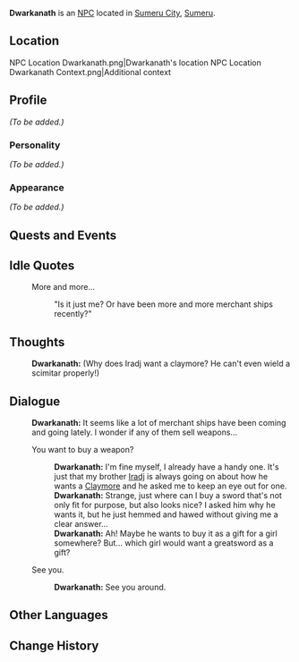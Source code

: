 {{Meta
|missing_NPC_profile  = yes
}}
{{Character Infobox
|type             = NPC
|image            = NPC Dwarkanath.png
|region           = Sumeru
|affiliation      = Corps of Thirty
|title            = Mercenary, Corps of Thirty
|dialoguereward   = 
|ancestry         = <!-- Clan/family -->
|father           = Ahangar
|fatherNote       = adoptive
|mother           = 
|spouse           = 
|sibling          = Iradj
|siblingNote      = brother<!-- not blood related, both are probably adopted by Ahangar -->
|child            = 
|relative         = 
|voiceEN          = 
|voiceCN          = 
|voiceJP          = 
}}
'''Dwarkanath''' is an [[NPC]] located in [[Sumeru City]], [[Sumeru]].

==Location==
<gallery>
NPC Location Dwarkanath.png|Dwarkanath's location
NPC Location Dwarkanath Context.png|Additional context
</gallery>

==Profile==
''(To be added.)''

===Personality===
''(To be added.)''

===Appearance===
''(To be added.)''

==Quests and Events==
{{Quests and Events}}

==Idle Quotes==
{{Dialogue start}}
: {{DIcon|Idle}} More and more...
:: {{A|VO Dwarkanath 01.ogg}} "Is it just me? Or have been more and more merchant ships recently?"
{{Dialogue end}}

==Thoughts==
{{All Schemes to Know Explanation|name=Dwarkanath}}
:{{A|VO Dwarkanath All Schemes to Know 01.ogg}} '''Dwarkanath:''' (Why does Iradj want a claymore? He can't even wield a scimitar properly!)

==Dialogue==
{{Dialogue start}}
:'''Dwarkanath:''' It seems like a lot of merchant ships have been coming and going lately. I wonder if any of them sell weapons...
:{{DIcon}} You want to buy a weapon?
::'''Dwarkanath:''' I'm fine myself, I already have a handy one. It's just that my brother [[Iradj]] is always going on about how he wants a [[Claymore]] and he asked me to keep an eye out for one.
::'''Dwarkanath:'''  Strange, just where can I buy a sword that's not only fit for purpose, but also looks nice? I asked him why he wants it, but he just hemmed and hawed without giving me a clear answer...
::'''Dwarkanath:'''  Ah! Maybe he wants to buy it as a gift for a girl somewhere? But... which girl would want a greatsword as a gift?
:{{DIcon}} See you.
::'''Dwarkanath:''' See you around.
{{Dialogue end}}
<!--
==Event Dialogue==
===Event Name===
{{Dialogue start}}
:'''{{subst:PAGENAME}}:'''
{{Dialogue end}}

==Trivia==
* 
-->

==Other Languages==
{{Other Languages
|default_hidden = 1
|en      = Dwarkanath
|zhs     = 妲卡玛忒
|zhs_rm  = Dákǎmǎtè
|zht     = 妲卡瑪忒
|zht_rm  = Dákǎmǎtè
|ja      = タカマーテ
|ja_rm   = Takamaate
|ko      = 드와르카나스
|ko_rm   = Deuwareukanaseu
|es      = Dwarkanaz
|fr      = Dwarkanath
|ru      = Дварканат
|th      = Dwarkanath
|vi      = Dwarkanath
|de      = Dwarkanath
|id      = Dwarkanath
|pt      = Dwarkanath
|tr      = Dwarkanath
|it      = Dwarkanath
}}

==Change History==
{{Change History|3.0}}